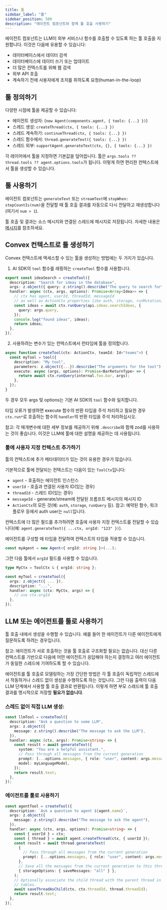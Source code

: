 ```yaml
---
title: 툴
sidebar_label: "툴"
sidebar_position: 500
description: "에이전트 컴포넌트와 함께 툴 호출 사용하기"
---
```


에이전트 컴포넌트는 LLM이 외부 서비스나 함수를 호출할 수 있도록 하는 툴 호출을 지원합니다. 이것은 다음에 유용할 수 있습니다:

- 데이터베이스에서 데이터 검색
- 데이터베이스에 데이터 쓰기 또는 업데이트
- 더 많은 컨텍스트를 위해 웹 검색
- 외부 API 호출
- 계속하기 전에 사용자에게 조치를 취하도록 요청(human-in-the-loop)

## 툴 정의하기

다양한 시점에 툴을 제공할 수 있습니다:

- 에이전트 생성자: (`new Agent(components.agent, { tools: {...} })`)
- 스레드 생성: `createThread(ctx, { tools: {...} })`
- 스레드 계속하기: `continueThread(ctx, { tools: {...} })`
- 스레드 함수에서: `thread.generateText({ tools: {...} })`
- 스레드 외부: `supportAgent.generateText(ctx, {}, { tools: {...} })`

각 레이어에서 툴을 지정하면 기본값을 덮어씁니다. 툴은 `args.tools ?? thread.tools ?? agent.options.tools`가 됩니다. 이렇게 하면 편리한 컨텍스트에서 툴을 생성할 수 있습니다.

## 툴 사용하기

에이전트 컴포넌트는 `generateText` 또는 `streamText`에 `stopWhen: stepCountIs(num)`을 전달할 때 툴 호출 결과를 자동으로 다시 전달하고 재생성합니다(여기서 `num > 1`).

툴 호출 및 결과는 소스 메시지와 연결된 스레드에 메시지로 저장됩니다. 자세한 내용은 [메시지](./messages.mdx)를 참조하세요.

## Convex 컨텍스트로 툴 생성하기

Convex 컨텍스트에 액세스할 수 있는 툴을 생성하는 방법에는 두 가지가 있습니다.

1. AI SDK의 `tool` 함수를 래핑하는 `createTool` 함수를 사용합니다.

```ts
export const ideaSearch = createTool({
  description: "Search for ideas in the database",
  args: z.object({ query: z.string().describe("The query to search for") }),
  handler: async (ctx, args, options): Promise<Array<Idea>> => {
    // ctx has agent, userId, threadId, messageId
    // as well as ActionCtx properties like auth, storage, runMutation, and runAction
    const ideas = await ctx.runQuery(api.ideas.searchIdeas, {
      query: args.query,
    });
    console.log("found ideas", ideas);
    return ideas;
  },
});
```

2. 사용하려는 변수가 있는 컨텍스트에서 런타임에 툴을 정의합니다.

```ts
async function createTool(ctx: ActionCtx, teamId: Id<"teams">) {
  const myTool = tool({
    description: "My tool",
    parameters: z.object({...}).describe("The arguments for the tool"),
    execute: async (args, options): Promise<BarReturnType> => {
      return await ctx.runQuery(internal.foo.bar, args);
    },
  });
}
```

두 경우 모두 args 및 options는 기본 AI SDK의 `tool` 함수와 일치합니다.

타입 오류가 발생하면 execute 함수의 반환 타입을 주석 처리하고 필요한 경우 `ctx.run*`로 호출하는 함수의 `handler`의 반환 타입을 주석 처리하십시오.

참고: 각 매개변수에 대한 세부 정보를 제공하기 위해 `.describe`와 함께 zod를 사용하는 것이 좋습니다. 이것은 LLM에 툴에 대한 설명을 제공하는 데 사용됩니다.

### 툴에 사용자 지정 컨텍스트 추가하기

툴의 컨텍스트에 추가 메타데이터가 있는 것이 유용한 경우가 많습니다.

기본적으로 툴에 전달되는 컨텍스트는 다음이 있는 `ToolCtx`입니다:

- `agent` - 호출하는 에이전트 인스턴스
- `userId` - 호출과 연결된 사용자 ID(있는 경우)
- `threadId` - 스레드 ID(있는 경우)
- `messageId` - generate/stream에 전달된 프롬프트 메시지의 메시지 ID
- `ActionCtx`의 모든 것(예: `auth`, `storage`, `runQuery` 등). 참고: 예약된 함수, 워크플로우 등에서 auth user는 `null`입니다.

컨텍스트에 더 많은 필드를 추가하려면 호출에 사용자 지정 컨텍스트를 전달할 수 있습니다(예: `agent.generateText({ ...ctx, orgId: "123" })`).

에이전트를 구성할 때 타입을 전달하여 컨텍스트의 타입을 적용할 수 있습니다.

```ts
const myAgent = new Agent<{ orgId: string }>(...);
```

그런 다음 툴에서 `orgId` 필드를 사용할 수 있습니다.

```ts
type MyCtx = ToolCtx & { orgId: string };

const myTool = createTool({
  args: z.object({ ... }),
  description: "...",
  handler: async (ctx: MyCtx, args) => {
    // use ctx.orgId
  },
});
```

## LLM 또는 에이전트를 툴로 사용하기

툴 호출 내에서 생성을 수행할 수 있습니다. 예를 들어 한 에이전트가 다른 에이전트에게 질문하도록 하려는 경우입니다.

참고: 에이전트가 서로 호출하는 것을 툴 호출로 구조화할 필요는 없습니다. 대신 다른 컨텍스트를 기반으로 다음에 어떤 에이전트가 응답해야 하는지 결정하고 여러 에이전트가 동일한 스레드에 기여하도록 할 수 있습니다.

에이전트를 툴 호출로 모델링하는 가장 간단한 방법은 각 툴 호출이 독립적인 스레드에서 작동하거나 스레드 없이 생성을 수행하도록 하는 것입니다. 그런 다음 출력이 다음 LLM 단계에서 사용할 툴 호출 결과로 반환됩니다. 이렇게 하면 부모 스레드에 툴 호출 결과를 명시적으로 저장할 **필요가 없습니다**.

### 스레드 없이 직접 LLM 생성:

```ts
const llmTool = createTool({
  description: "Ask a question to some LLM",
  args: z.object({
    message: z.string().describe("The message to ask the LLM"),
  }),
  handler: async (ctx, args): Promise<string> => {
    const result = await generateText({
      system: "You are a helpful assistant.",
      // Pass through all messages from the current generation
      prompt: [...options.messages, { role: "user", content: args.message }],
      model: myLanguageModel,
    });
    return result.text;
  },
});
```

### 에이전트를 툴로 사용하기

```ts
const agentTool = createTool({
  description: `Ask a question to agent ${agent.name}`,
  args: z.object({
    message: z.string().describe("The message to ask the agent"),
  }),
  handler: async (ctx, args, options): Promise<string> => {
    const { userId } = ctx;
    const { thread } = await agent.createThread(ctx, { userId });
    const result = await thread.generateText(
      {
        // Pass through all messages from the current generation
        prompt: [...options.messages, { role: "user", content: args.message }],
      },
      // Save all the messages from the current generation to this thread.
      { storageOptions: { saveMessages: "all" } },
    );
    // Optionally associate the child thread with the parent thread in your own
    // tables.
    await saveThreadAsChild(ctx, ctx.threadId, thread.threadId);
    return result.text;
  },
});
```
